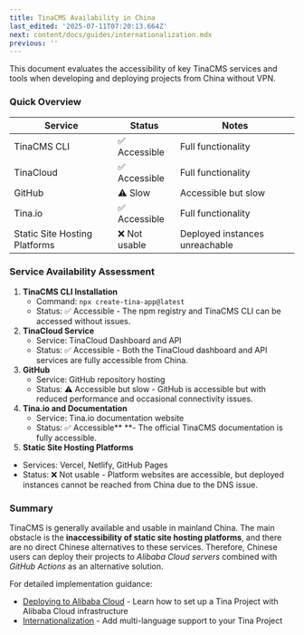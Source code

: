 ```yaml
---
title: TinaCMS Availability in China
last_edited: '2025-07-11T07:20:13.664Z'
next: content/docs/guides/internationalization.mdx
previous: ''
---
```


This document evaluates the accessibility of key TinaCMS services and tools when developing and deploying projects from China without VPN.

### Quick Overview

| Service                       | Status       | Notes                          |
| ----------------------------- | ------------ | ------------------------------ |
| TinaCMS CLI                   | ✅ Accessible | Full functionality             |
| TinaCloud                     | ✅ Accessible | Full functionality             |
| GitHub                        | ⚠️ Slow      | Accessible but slow            |
| Tina.io                       | ✅ Accessible | Full functionality             |
| Static Site Hosting Platforms | ❌ Not usable | Deployed instances unreachable |

### Service Availability Assessment

1. **TinaCMS CLI Installation**
   * Command: `npx create-tina-app@latest`
   * Status: ✅ Accessible - The npm registry and TinaCMS CLI can be accessed without issues.
2. **TinaCloud Service**
   * Service: TinaCloud Dashboard and API
   * Status: ✅ Accessible - Both the TinaCloud dashboard and API services are fully accessible from China.
3. **GitHub**
   * Service: GitHub repository hosting
   * Status: ⚠️ Accessible but slow - GitHub is accessible but with reduced performance and occasional connectivity issues.
4. **Tina.io and Documentation**
   * Service: Tina.io documentation website
   * Status: ✅ Accessible\*\* \*\*- The official TinaCMS documentation is fully accessible.
5. **Static Site Hosting Platforms**

* Services: Vercel, Netlify, GitHub Pages
* Status: ❌ Not usable - Platform websites are accessible, but deployed instances cannot be reached from China due to the DNS issue.

### Summary

TinaCMS is generally available and usable in mainland China. The main obstacle is the **inaccessibility of static site hosting platforms**, and there are no direct Chinese alternatives to these services. Therefore, Chinese users can deploy their projects to *Alibaba Cloud servers* combined with *GitHub Actions* as an alternative solution.

For detailed implementation guidance:

* [Deploying to Alibaba Cloud](/docs/tina-cloud/deployment-options/alibaba-cloud) - Learn how to set up a Tina Project with Alibaba Cloud infrastructure
* [Internationalization](/docs/guides/internationalization#internationalization-with-github-action) - Add multi-language support to your Tina Project
